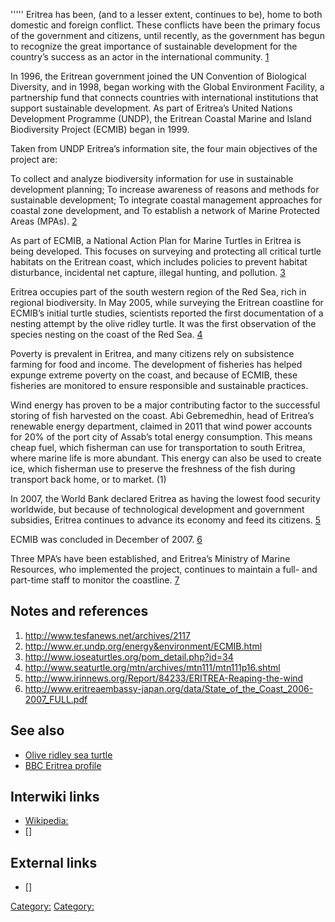 '''''
Eritrea has been, (and to a lesser extent, continues to be), home to both domestic and foreign conflict. These conflicts have been the primary focus of the government and citizens, until recently, as the government has begun to recognize the great importance of sustainable development for the country’s success as an actor in the international community. [http://www.tesfanews.net/archives/2117]

In 1996, the Eritrean government joined the UN Convention of Biological Diversity, and in 1998, began working with the Global Environment Facility, a partnership fund that connects countries with international institutions that support sustainable development. As part of Eritrea’s United Nations Development Programme (UNDP), the Eritrean Coastal Marine and Island Biodiversity Project (ECMIB) began in 1999. 

Taken from UNDP Eritrea’s information site, the four main objectives of the project are:

To collect and analyze biodiversity information for use in sustainable development planning;
To increase awareness of reasons and methods for sustainable development;
To integrate coastal management approaches for coastal zone development, and
To establish a network of Marine Protected Areas (MPAs). [http://www.er.undp.org/energy&environment/ECMIB.html]

As part of ECMIB, a National Action Plan for Marine Turtles in Eritrea is being developed. This focuses on surveying and protecting all critical turtle habitats on the Eritrean coast, which includes policies to prevent habitat disturbance, incidental net capture, illegal hunting, and pollution. [http://www.ioseaturtles.org/pom_detail.php?id=34]

Eritrea occupies part of the south western region of the Red Sea, rich in regional biodiversity. In May 2005, while surveying the Eritrean coastline for ECMIB’s initial turtle studies, scientists reported the first documentation of a nesting attempt by the olive ridley turtle. It was the first observation of the species nesting on the coast of the Red Sea. [http://www.seaturtle.org/mtn/archives/mtn111/mtn111p16.shtml]

Poverty is prevalent in Eritrea, and many citizens rely on subsistence farming for food and income. The development of fisheries has helped expunge extreme poverty on the coast, and because of ECMIB, these fisheries are monitored to ensure responsible and sustainable practices.  

Wind energy has proven to be a major contributing factor to the successful storing of fish harvested on the coast. Abi Gebremedhin, head of Eritrea’s renewable energy department, claimed in 2011 that wind power accounts for 20% of the port city of Assab’s total energy consumption. This means cheap fuel, which fisherman can use for transportation to south Eritrea, where marine life is more abundant. This energy can also be used to create ice, which fisherman use to preserve the freshness of the fish during transport back home, or to market. (1)

In 2007, the World Bank declared Eritrea as having the lowest food security worldwide, but because of technological development and government subsidies, Eritrea continues to advance its economy and feed its citizens. [http://www.irinnews.org/Report/84233/ERITREA-Reaping-the-wind]

ECMIB was concluded in December of 2007. [http://www.er.undp.org/energy&environment/ECMIB.html]

Three MPA’s have been established, and Eritrea’s Ministry of Marine Resources, who implemented the project, continues to maintain a full- and part-time staff to monitor the coastline. [http://www.eritreaembassy-japan.org/data/State_of_the_Coast_2006-2007_FULL.pdf]


== Notes and references ==
#http://www.tesfanews.net/archives/2117
#http://www.er.undp.org/energy&environment/ECMIB.html
#http://www.ioseaturtles.org/pom_detail.php?id=34
#http://www.seaturtle.org/mtn/archives/mtn111/mtn111p16.shtml
#http://www.irinnews.org/Report/84233/ERITREA-Reaping-the-wind
#http://www.eritreaembassy-japan.org/data/State_of_the_Coast_2006-2007_FULL.pdf


== See also ==

* [http://animals.nationalgeographic.com/animals/reptiles/olive-ridley-sea-turtle/ Olive ridley sea turtle]
* [http://www.bbc.co.uk/news/world-africa-13349078 BBC Eritrea profile]

== Interwiki links ==

* [[Wikipedia:]]
* []

== External links ==

* [] 


{{stub}}

[[Category:]]
[[Category:]]
